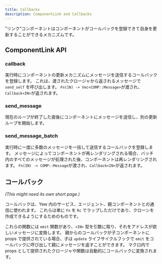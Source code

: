 ```yaml
---
title: Callbacks
description: ComponentLink and Callbacks
---
```


”リンク”コンポーネントはコンポーネントがコールバックを登録できて自身を更新することができるメカニズムです。

## ComponentLink API

### callback

実行時にコンポーネントの更新メカニズムにメッセージを送信するコールバックを登録します。
これは、渡されたクロージャから返されるメッセージで `send_self` を呼び出します。
`Fn(IN) -> Vec<COMP::Message>`が渡され、`Callback<IN>`が返されます。

### send_message

現在のループが終了した直後にコンポーネントにメッセージを送信し、別の更新ループを開始します。

### send_message_batch

実行時に一度に多数のメッセージを一括して送信するコールバックを登録します。
メッセージによってコンポーネントが再レンダリングされる場合、バッチ内のすべてのメッセージが処理された後、コンポーネントは再レンダリングされます。
`Fn(IN) -> COMP::Message`が渡され、`Callback<IN>`が返されます。

## コールバック

_\(This might need its own short page.\)_

コールバックは、Yew 内のサービス、エージェント、親コンポーネントとの通信に使われます。
これらは単に `Fn` を `Rc` でラップしただけであり、クローンを作成できるようにするためのものです。

これらの関数には `emit` 関数があり、`<IN>` 型を引数に取り、それをアドレスが欲しいメッセージに変換します。
親からのコールバックが子コンポーネントに props で提供されている場合、子は `update` ライフサイクルフックで `emit` をコールバックに呼び出して親にメッセージを返すことができます。
マクロ内で props として提供されたクロージャや関数は自動的にコールバックに変換されます。
